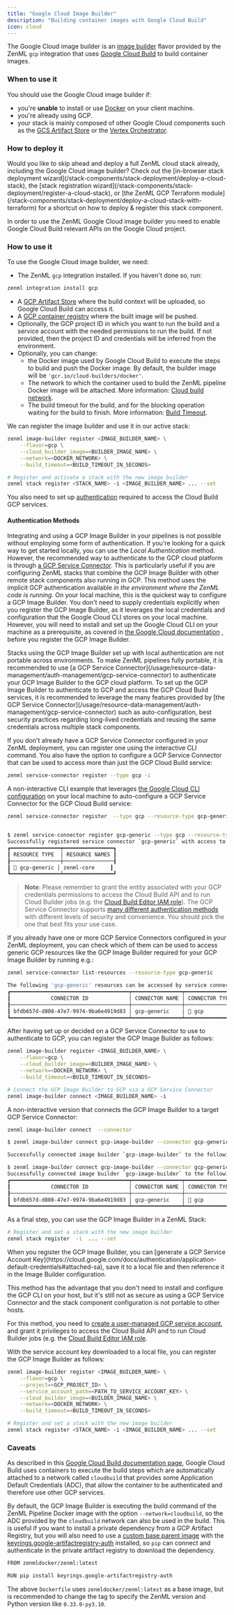 ```yaml
---
title: "Google Cloud Image Builder"
description: "Building container images with Google Cloud Build"
icon: cloud
---
```


The Google Cloud image builder is an [image builder](/stack-components/image-builders) flavor provided by the ZenML `gcp` integration that uses [Google Cloud Build](https://cloud.google.com/build) to build container images.

### When to use it

You should use the Google Cloud image builder if:

* you're **unable** to install or use [Docker](https://www.docker.com) on your client machine.
* you're already using GCP.
* your stack is mainly composed of other Google Cloud components such as the [GCS Artifact Store](/stack-components/artifact-stores/gcp) or the [Vertex Orchestrator](/stack-components/orchestrators/vertex).

### How to deploy it

<Info>
    Would you like to skip ahead and deploy a full ZenML cloud stack already, including the Google Cloud image builder? Check out the [in-browser stack deployment wizard](/stack-components/stack-deployment/deploy-a-cloud-stack), the [stack registration wizard](/stack-components/stack-deployment/register-a-cloud-stack), or [the ZenML GCP Terraform module](/stack-components/stack-deployment/deploy-a-cloud-stack-with-terraform) for a shortcut on how to deploy & register this stack component.
</Info>

In order to use the ZenML Google Cloud image builder you need to enable Google Cloud Build relevant APIs on the Google Cloud project.

### How to use it

To use the Google Cloud image builder, we need:

* The ZenML `gcp` integration installed. If you haven't done so, run:
```bash
zenml integration install gcp
```
* A [GCP Artifact Store](/stack-components/artifact-stores/gcp) where the build context will be uploaded, so Google Cloud Build can access it.
* A [GCP container registry](/stack-components/container-registries/gcp) where the built image will be pushed.
* Optionally, the GCP project ID in which you want to run the build and a service account with the needed permissions to run the build. If not provided, then the project ID and credentials will be inferred from the environment.
* Optionally, you can change:
   * the Docker image used by Google Cloud Build to execute the steps to build and push the Docker image. By default, the builder image will be `'gcr.io/cloud-builders/docker'`.
   * The network to which the container used to build the ZenML pipeline Docker image will be attached. More information: [Cloud build network](https://cloud.google.com/build/docs/build-config-file-schema#network).
   * The build timeout for the build, and for the blocking operation waiting for the build to finish. More information: [Build Timeout](https://cloud.google.com/build/docs/build-config-file-schema#timeout%5F2).

We can register the image builder and use it in our active stack:

```bash
zenml image-builder register <IMAGE_BUILDER_NAME> \
    --flavor=gcp \
    --cloud_builder_image=<BUILDER_IMAGE_NAME> \
    --network=<DOCKER_NETWORK> \
    --build_timeout=<BUILD_TIMEOUT_IN_SECONDS>

# Register and activate a stack with the new image builder
zenml stack register <STACK_NAME> -i <IMAGE_BUILDER_NAME> ... --set
```

You also need to set up [authentication](/stack-components/image-builders/gcp#authentication-methods) required to access the Cloud Build GCP services.

#### Authentication Methods

Integrating and using a GCP Image Builder in your pipelines is not possible without employing some form of authentication. If you're looking for a quick way to get started locally, you can use the _Local Authentication_ method. However, the recommended way to authenticate to the GCP cloud platform is through [a GCP Service Connector](/usage/resource-data-management/auth-management/gcp-service-connector). This is particularly useful if you are configuring ZenML stacks that combine the GCP Image Builder with other remote stack components also running in GCP.
<Tabs>
    <Tab title="Implicit Authentication">
    This method uses the implicit GCP authentication available _in the environment where the ZenML code is running_. On your local machine, this is the quickest way to configure a GCP Image Builder. You don't need to supply credentials explicitly when you register the GCP Image Builder, as it leverages the local credentials and configuration that the Google Cloud CLI stores on your local machine. However, you will need to install and set up the Google Cloud CLI on your machine as a prerequisite, as covered in [the Google Cloud documentation](https://cloud.google.com/sdk/docs/install-sdk) , before you register the GCP Image Builder.

<Note>
    Stacks using the GCP Image Builder set up with local authentication are not portable across environments. To make ZenML pipelines fully portable, it is recommended to use [a GCP Service Connector](/usage/resource-data-management/auth-management/gcp-service-connector) to authenticate your GCP Image Builder to the GCP cloud platform.
</Note>
    </Tab>
<Tab title="GCP Service Connector (recommended)">
To set up the GCP Image Builder to authenticate to GCP and access the GCP Cloud Build services, it is recommended to leverage the many features provided by [the GCP Service Connector](/usage/resource-data-management/auth-management/gcp-service-connector) such as auto-configuration, best security practices regarding long-lived credentials and reusing the same credentials across multiple stack components.

If you don't already have a GCP Service Connector configured in your ZenML deployment, you can register one using the interactive CLI command. You also have the option to configure a GCP Service Connector that can be used to access more than just the GCP Cloud Build service:

```bash
zenml service-connector register --type gcp -i
```

A non-interactive CLI example that leverages [the Google Cloud CLI configuration](https://cloud.google.com/sdk/docs/install-sdk) on your local machine to auto-configure a GCP Service Connector for the GCP Cloud Build service:

```bash
zenml service-connector register  --type gcp --resource-type gcp-generic --resource-name  --auto-configure
```

```bash Example Command Output

$ zenml service-connector register gcp-generic --type gcp --resource-type gcp-generic --auto-configure
Successfully registered service connector `gcp-generic` with access to the following resources:
┏━━━━━━━━━━━━━━━━┯━━━━━━━━━━━━━━━━┓
┃ RESOURCE TYPE  │ RESOURCE NAMES ┃
┠────────────────┼────────────────┨
┃ 🔵 gcp-generic │ zenml-core     ┃
┗━━━━━━━━━━━━━━━━┷━━━━━━━━━━━━━━━━┛
```

> **Note**: Please remember to grant the entity associated with your GCP credentials permissions to access the Cloud Build API and to run Cloud Builder jobs (e.g. the [Cloud Build Editor IAM role](https://cloud.google.com/build/docs/iam-roles-permissions#predefined%5Froles)). The GCP Service Connector supports [many different authentication methods](/usage/resource-data-management/auth-management/gcp-service-connector#authentication-methods) with different levels of security and convenience. You should pick the one that best fits your use case.

If you already have one or more GCP Service Connectors configured in your ZenML deployment, you can check which of them can be used to access generic GCP resources like the GCP Image Builder required for your GCP Image Builder by running e.g.:

```bash
zenml service-connector list-resources --resource-type gcp-generic
```

```bash Example Command Output
The following 'gcp-generic' resources can be accessed by service connectors that you have configured:
┏━━━━━━━━━━━━━━━━━━━━━━━━━━━━━━━━━━━━━━┯━━━━━━━━━━━━━━━━┯━━━━━━━━━━━━━━━━┯━━━━━━━━━━━━━━━━┯━━━━━━━━━━━━━━━━┓
┃             CONNECTOR ID             │ CONNECTOR NAME │ CONNECTOR TYPE │ RESOURCE TYPE  │ RESOURCE NAMES ┃
┠──────────────────────────────────────┼────────────────┼────────────────┼────────────────┼────────────────┨
┃ bfdb657d-d808-47e7-9974-9ba6e4919d83 │ gcp-generic    │ 🔵 gcp         │ 🔵 gcp-generic │ zenml-core     ┃
┗━━━━━━━━━━━━━━━━━━━━━━━━━━━━━━━━━━━━━━┷━━━━━━━━━━━━━━━━┷━━━━━━━━━━━━━━━━┷━━━━━━━━━━━━━━━━┷━━━━━━━━━━━━━━━━┛
```

After having set up or decided on a GCP Service Connector to use to authenticate to GCP, you can register the GCP Image Builder as follows:

```bash
zenml image-builder register <IMAGE_BUILDER_NAME> \
    --flavor=gcp \
    --cloud_builder_image=<BUILDER_IMAGE_NAME> \
    --network=<DOCKER_NETWORK> \
    --build_timeout=<BUILD_TIMEOUT_IN_SECONDS>

# Connect the GCP Image Builder to GCP via a GCP Service Connector
zenml image-builder connect <IMAGE_BUILDER_NAME> -i
```

A non-interactive version that connects the GCP Image Builder to a target GCP Service Connector:

```bash
zenml image-builder connect  --connector
```

```bash Example Command Output
$ zenml image-builder connect gcp-image-builder --connector gcp-generic

Successfully connected image builder `gcp-image-builder` to the following resources:

$ zenml image-builder connect gcp-image-builder --connector gcp-generic
Successfully connected image builder `gcp-image-builder` to the following resources:
┏━━━━━━━━━━━━━━━━━━━━━━━━━━━━━━━━━━━━━━┯━━━━━━━━━━━━━━━━┯━━━━━━━━━━━━━━━━┯━━━━━━━━━━━━━━━━┯━━━━━━━━━━━━━━━━┓
┃             CONNECTOR ID             │ CONNECTOR NAME │ CONNECTOR TYPE │ RESOURCE TYPE  │ RESOURCE NAMES ┃
┠──────────────────────────────────────┼────────────────┼────────────────┼────────────────┼────────────────┨
┃ bfdb657d-d808-47e7-9974-9ba6e4919d83 │ gcp-generic    │ 🔵 gcp         │ 🔵 gcp-generic │ zenml-core     ┃
┗━━━━━━━━━━━━━━━━━━━━━━━━━━━━━━━━━━━━━━┷━━━━━━━━━━━━━━━━┷━━━━━━━━━━━━━━━━┷━━━━━━━━━━━━━━━━┷━━━━━━━━━━━━━━━━┛
```

As a final step, you can use the GCP Image Builder in a ZenML Stack:

```bash
# Register and set a stack with the new image builder
zenml stack register  -i  ... --set
```

</Tab>
<Tab title="GCP Credentials">
When you register the GCP Image Builder, you can [generate a GCP Service Account Key](https://cloud.google.com/docs/authentication/application-default-credentials#attached-sa), save it to a local file and then reference it in the Image Builder configuration.

This method has the advantage that you don't need to install and configure the GCP CLI on your host, but it's still not as secure as using a GCP Service Connector and the stack component configuration is not portable to other hosts.

For this method, you need to [create a user-managed GCP service account](https://cloud.google.com/iam/docs/service-accounts-create), and grant it privileges to access the Cloud Build API and to run Cloud Builder jobs (e.g. the [Cloud Build Editor IAM role](https://cloud.google.com/build/docs/iam-roles-permissions#predefined%5Froles).

With the service account key downloaded to a local file, you can register the GCP Image Builder as follows:

```bash
zenml image-builder register <IMAGE_BUILDER_NAME> \
    --flavor=gcp \
    --project=<GCP_PROJECT_ID> \
    --service_account_path=<PATH_TO_SERVICE_ACCOUNT_KEY> \
    --cloud_builder_image=<BUILDER_IMAGE_NAME> \
    --network=<DOCKER_NETWORK> \
    --build_timeout=<BUILD_TIMEOUT_IN_SECONDS>

# Register and set a stack with the new image builder
zenml stack register <STACK_NAME> -i <IMAGE_BUILDER_NAME> ... --set
```
</Tab>
</Tabs>


### Caveats

As described in this [Google Cloud Build documentation page](https://cloud.google.com/build/docs/build-config-file-schema#network), Google Cloud Build uses containers to execute the build steps which are automatically attached to a network called `cloudbuild` that provides some Application Default Credentials (ADC), that allow the container to be authenticated and therefore use other GCP services.

By default, the GCP Image Builder is executing the build command of the ZenML Pipeline Docker image with the option `--network=cloudbuild`, so the ADC provided by the `cloudbuild` network can also be used in the build. This is useful if you want to install a private dependency from a GCP Artifact Registry, but you will also need to use a [custom base parent image](/usage/project-setup/customize-docker-builds/docker-settings-on-a-pipeline) with the [keyrings.google-artifactregistry-auth](https://pypi.org/project/keyrings.google-artifactregistry-auth/) installed, so `pip` can connect and authenticate in the private artifact registry to download the dependency.

```bash
FROM zenmldocker/zenml:latest

RUN pip install keyrings.google-artifactregistry-auth
```

The above `Dockerfile` uses `zenmldocker/zenml:latest` as a base image, but is recommended to change the tag to specify the ZenML version and Python version like `0.33.0-py3.10`.
